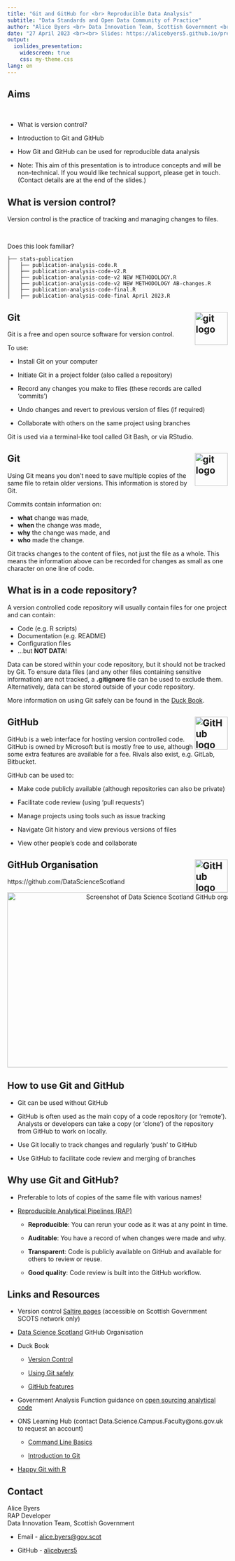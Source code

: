 ```yaml
---
title: "Git and GitHub for <br> Reproducible Data Analysis"
subtitle: "Data Standards and Open Data Community of Practice"
author: "Alice Byers <br> Data Innovation Team, Scottish Government <br>"
date: "27 April 2023 <br><br> Slides: https://alicebyers5.github.io/presentations-and-blogs/2023-04-27_git-github-intro/slides.html"
output:
  ioslides_presentation:
    widescreen: true
    css: my-theme.css
lang: en
---
```


## Aims

<br>

* What is version control?

* Introduction to Git and GitHub

* How Git and GitHub can be used for reproducible data analysis

* Note: This aim of this presentation is to introduce concepts and will be non-technical. If you would like technical support, please get in touch. (Contact details are at the end of the slides.)


## What is version control?

Version control is the practice of tracking and managing changes to files. 

<br>

Does this look familiar?

```
├── stats-publication
│   ├── publication-analysis-code.R
│   ├── publication-analysis-code-v2.R
│   ├── publication-analysis-code-v2 NEW METHODOLOGY.R
│   ├── publication-analysis-code-v2 NEW METHODOLOGY AB-changes.R
│   ├── publication-analysis-code-final.R
│   ├── publication-analysis-code-final April 2023.R
```


## Git <a href="https://git-scm.com/"><img src="images/git.svg" alt="git logo" align="right" height="75"/></a>

Git is a free and open source software for version control. 

To use:

* Install Git on your computer

* Initiate Git in a project folder (also called a repository)

* Record any changes you make to files (these records are called 'commits')

* Undo changes and revert to previous version of files (if required)

* Collaborate with others on the same project using branches 

Git is used via a terminal-like tool called Git Bash, or via RStudio.


## Git <a href="https://git-scm.com/"><img src="images/git.svg" alt="git logo" align="right" height="75"/></a>

Using Git means you don't need to save multiple copies of the same file to retain older versions. This information is stored by Git. 

Commits contain information on:

* **what** change was made,
* **when** the change was made,
* **why** the change was made, and
* **who** made the change.

Git tracks changes to the content of files, not just the file as a whole. This means the information above can be recorded for changes as small as one character on one line of code.


## What is in a code repository?

A version controlled code repository will usually contain files for one project and can contain:

* Code (e.g. R scripts)
* Documentation (e.g. README)
* Configuration files
* ...but **NOT DATA**!


Data can be stored within your code repository, but it should not be tracked by Git. To ensure data files (and any other files containing sensitive information) are not tracked, a **.gitignore** file can be used to exclude them. Alternatively, data can be stored outside of your code repository.

More information on using Git safely can be found in the [Duck Book](https://best-practice-and-impact.github.io/qa-of-code-guidance/version_control.html#avoid-commiting-sensitive-information-to-git-repositories).


## GitHub <a href="https://github.com/"><img src="images/github.svg" alt="GitHub logo" align="right" height="75"/></a>

GitHub is a web interface for hosting version controlled code. GitHub is owned by Microsoft but is mostly free to use, although some extra features are available for a fee. Rivals also exist, e.g. GitLab, Bitbucket.

GitHub can be used to:

* Make code publicly available (although repositories can also be private)

* Facilitate code review (using 'pull requests')

* Manage projects using tools such as issue tracking

* Navigate Git history and view previous versions of files

* View other people's code and collaborate


## GitHub Organisation <a href="https://github.com/"><img src="images/github.svg" alt="GitHub logo" align="right" height="75"/></a>

https://github.com/DataScienceScotland

<div style="text-align: center;"><img src="images/data-science-scotland.png" alt="Screenshot of Data Science Scotland GitHub organisation homepage" align="middle" height="400" width="800"/></div>


## How to use Git and GitHub

* Git can be used without GitHub

* GitHub is often used as the main copy of a code repository (or 'remote'). Analysts or developers can take a copy (or 'clone') of the repository from GitHub to work on locally.

* Use Git locally to track changes and regularly 'push' to GitHub

* Use GitHub to facilitate code review and merging of branches


## Why use Git and GitHub?

* Preferable to lots of copies of the same file with various names!

* [Reproducible Analytical Pipelines (RAP)](https://analysisfunction.civilservice.gov.uk/support/reproducible-analytical-pipelines/)

   * **Reproducible**: You can rerun your code as it was at any point in time.
   
   * **Auditable**: You have a record of when changes were made and why.
   
   * **Transparent**: Code is publicly available on GitHub and available for others to review or reuse.
   
   * **Good quality**: Code review is built into the GitHub workflow.


## Links and Resources {.smaller}

* Version control [Saltire pages](http://saltire/orgspaces/Analytic-Professions/Analytical-Tools/Pages/version-control-guide.aspx) (accessible on Scottish Government SCOTS network only)

* [Data Science Scotland](https://github.com/DataScienceScotland) GitHub Organisation

* Duck Book

   * [Version Control](https://best-practice-and-impact.github.io/qa-of-code-guidance/version_control.html)
   
   * [Using Git safely](https://best-practice-and-impact.github.io/qa-of-code-guidance/version_control.html#avoid-commiting-sensitive-information-to-git-repositories)
   
   * [GitHub features](https://best-practice-and-impact.github.io/qa-of-code-guidance/version_control.html#github)
   
* Government Analysis Function guidance on [open sourcing analytical code](https://analysisfunction.civilservice.gov.uk/policy-store/open-sourcing-analytical-code/)

* ONS Learning Hub (contact Data.Science.Campus.Faculty@ons.gov.uk to request an account)
   
   * [Command Line Basics](https://gss.civilservice.gov.uk/training/command-line-basics/)
   
   * [Introduction to Git](https://analysisfunction.civilservice.gov.uk/training/introduction-to-git/)

* [Happy Git with R](https://happygitwithr.com/)

## Contact

Alice Byers <br>
RAP Developer <br>
Data Innovation Team, Scottish Government

* Email - [alice.byers@gov.scot](mailto:alice.byers@gov.scot)

* GitHub - [alicebyers5](https://github.com/alicebyers5)